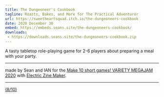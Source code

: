 ```yaml
---
title: The Dungeoneer's Cookbook
tagline: Roasts, Bakes, and More for The Practical Adventurer
url: https://sweetheartsquad.itch.io/the-dungeoneers-cookbook
date: 2020 December 30
embed: https://embeds.seans.site/the-dungeoneers-cookbook/
downloads:
 - https://downloads.seans.site/the-dungeoneers-cookbook.zip
---
```


A tasty tabletop role-playing game for 2-6 players about preparing a meal with your party.

---

made by Sean and IAN for the [Make 10 short games! VARIETY MEGAJAM 2020](https://itch.io/jam/vmj2020) with [Electric Zine Maker](https://alienmelon.itch.io/electric-zine-maker).

---

[(8/10)](https://itch.io/c/1319442/variety-megajam-2020-entries)
